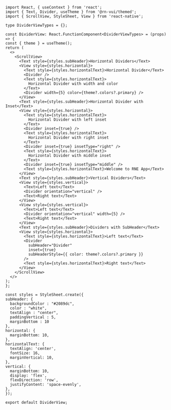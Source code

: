 ```SnackPlayer name=RNE Divider
import React, { useContext } from 'react';
import { Text, Divider, useTheme } from '@rn-vui/themed';
import { ScrollView, StyleSheet, View } from 'react-native';

type DividerViewTypes = {};

const DividerView: React.FunctionComponent<DividerViewTypes> = (props) => {
const { theme } = useTheme();
return (
  <>
    <ScrollView>
      <Text style={styles.subHeader}>Horizontal Dividers</Text>
      <View style={styles.horizontal}>
        <Text style={styles.horizontalText}>Horizontal Divider</Text>
        <Divider />
        <Text style={styles.horizontalText}>
          Horizontal Divider with width and color
        </Text>
        <Divider width={5} color={theme?.colors?.primary} />
      </View>
      <Text style={styles.subHeader}>Horizontal Divider with Inset</Text>
      <View style={styles.horizontal}>
        <Text style={styles.horizontalText}>
          Horizontal Divider with left inset
        </Text>
        <Divider inset={true} />
        <Text style={styles.horizontalText}>
          Horizontal Divider with right inset
        </Text>
        <Divider inset={true} insetType="right" />
        <Text style={styles.horizontalText}>
          Horizontal Divider with middle inset
        </Text>
        <Divider inset={true} insetType="middle" />
        <Text style={styles.horizontalText}>Welcome to RNE App</Text>
      </View>
      <Text style={styles.subHeader}>Vertical Dividers</Text>
      <View style={styles.vertical}>
        <Text>Left text</Text>
        <Divider orientation="vertical" />
        <Text>Right text</Text>
      </View>
      <View style={styles.vertical}>
        <Text>Left text</Text>
        <Divider orientation="vertical" width={5} />
        <Text>Right text</Text>
      </View>
      <Text style={styles.subHeader}>Dividers with SubHeader</Text>
      <View style={styles.horizontal}>
        <Text style={styles.horizontalText}>Left text</Text>
        <Divider
          subHeader="Divider"
          inset={true}
          subHeaderStyle={{ color: theme?.colors?.primary }}
        />
        <Text style={styles.horizontalText}>Right text</Text>
      </View>
    </ScrollView>
  </>
);
};

const styles = StyleSheet.create({
subHeader: {
  backgroundColor : "#2089dc",
  color : "white",
  textAlign : "center",
  paddingVertical : 5,
  marginBottom : 10
},
horizontal: {
  marginBottom: 10,
},
horizontalText: {
  textAlign: 'center',
  fontSize: 16,
  marginVertical: 10,
},
vertical: {
  marginBottom: 10,
  display: 'flex',
  flexDirection: 'row',
  justifyContent: 'space-evenly',
},
});

export default DividerView;
```
